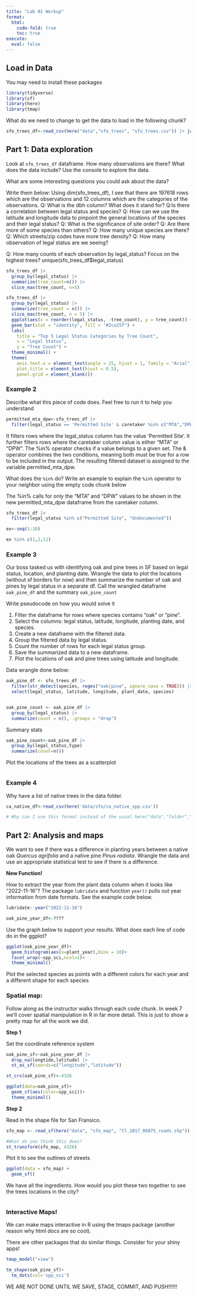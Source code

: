 ```yaml
---
title: "Lab 01 Workup"
format: 
  html:
    code-fold: true
    toc: true
execute:
  eval: false
---
```


## Load in Data

You may need to install these packages

```r
library(tidyverse)
library(sf)
library(here)
library(tmap)
```


What do we need to change to get the data to load in the following chunk?

```r
sfo_trees_df<-read_csv(here("data","sfo_trees", "sfo_trees.csv")) |> janitor::clean_names() #the :: is a lazy load if we want to about doing library(janitor)
```

## Part 1: Data exploration

Look at `sfo_trees_df` dataframe. How many observations are there? What does the data include? Use the console to explore the data.

What are some interesting questions you could ask about the data?

Write them below:
Using dim(sfo_trees_df), I see that there are 197618 rows which are the observations and 12 columns which are the categories of the observations. 
Q: What is the dbh column? What does it stand for?
Q:Is there a correlation between legal status and species? 
Q: How can we use the latitude and longitude data to pinpoint the general locations of the species and their legal status?
Q: What is the significance of site order?
Q: Are there more of some species than others?
Q: How many unique species are there?
Q: Which streets/zip codes have more tree density?
Q: How many observation of legal status are we seeing?

Q: How many counts of each observation by legal_status? Focus on the highest trees? unique(sfo_trees_df$legal_status) 
```r
sfo_trees_df |> 
  group_by(legal_status) |> 
  summarize(tree_count=n()) |> 
  slice_max(tree_count, n=5) 

```
```r
sfo_trees_df |> 
  group_by(legal_status) |> 
  summarize(tree_count = n()) |> 
  slice_max(tree_count, n = 5) |> 
  ggplot(aes(x = reorder(legal_status, -tree_count), y = tree_count)) +
  geom_bar(stat = "identity", fill = "#2ca25f") +
  labs(
    title = "Top 5 Legal Status Categories by Tree Count",
    x = "Legal Status",
    y = "Tree Count") +
  theme_minimal() +
  theme(
    axis.text.x = element_text(angle = 25, hjust = 1, family = "Arial", size = 8, face = "bold"),
    plot.title = element_text(hjust = 0.5), 
    panel.grid = element_blank())
```


### Example 2

Describe what this piece of code does. Feel free to run it to help you understand

```r
permitted_mta_dpw<-sfo_trees_df |> 
  filter(legal_status == 'Permitted Site' & caretaker %in% c("MTA","DPW"))
```

 It filters rows where the legal_status column has the value 'Permitted Site'. 
 It further filters rows where the caretaker column value is either "MTA" or "DPW". The %in% operator checks if a value belongs to a given set.
 The & operator combines the two conditions, meaning both must be true for a row to be included in the output.
 The resulting filtered dataset is assigned to the variable permitted_mta_dpw.

What does the `%in%` do? Write an example to explain the `%in%` operator to your neighbor using the empty code chunk below

The %in% calls for only the "MTA" and "DPW" values to be shown in the new permitted_mta_dpw dataframe from the caretaker column.

```r
sfo_trees_df |> 
  filter(legal_status %in% c("Permitted Site", "Undocumented"))

ex<-seq(1:10)

ex %in% c(1,2,11)
```


### Example 3

Our boss tasked us with identifying oak and pine trees in SF based on legal status, location, and planting date. Wrangle the data to plot the locations (without sf borders for now) and then summarize the number of oak and pines by legal status in a separate df. Call the wrangled dataframe `oak_pine_df` and the summary `oak_pine_count`

Write pseudocode on how you would solve it

1. Filter the dataframe for rows where species contains "oak" or "pine".
2. Select the columns: legal status, latitude, longitude, planting date, and species.
3. Create a new dataframe with the filtered data.
4. Group the filtered data by legal status.
5. Count the number of rows for each legal status group.
6. Save the summarized data to a new dataframe.
7. Plot the locations of oak and pine trees using latitude and longitude.

Data wrangle done below:


```r
oak_pine_df <- sfo_trees_df |> 
  filter(str_detect(species, regex("oak|pine", ignore_case = TRUE))) |> 
  select(legal_status, latitude, longitude, plant_date, species)


oak_pine_count <- oak_pine_df |> 
  group_by(legal_status) |> 
  summarize(count = n(), .groups = "drop")
```


Summary stats

```r
oak_pine_count<-oak_pine_df |> 
  group_by(legal_status,type)
  summarize(count=n())
```



Plot the locations of the trees as a scatterplot

```r

```



### Example 4

Why have a list of native trees in the data folder.

```r
ca_native_df<-read_csv(here('data/sfo/ca_native_spp.csv'))

# Why can I use this format instead of the usual here("data","folder","file")?
```


## Part 2: Analysis and maps

We want to see if there was a difference in planting years between a native oak *Quercus agrifolia* and a native pine *Pinus radiata*. Wrangle the data and use an appropriate statistical test to see if there is a difference.



**New Function!**

How to extract the year from the plant data column when it looks like "2022-11-16"? The package `lubridate` and function `year()` pulls out year information from date formats.  See the example code below.

```r
lubridate::year("2022-11-16")
```

```r
oak_pine_year_df<-????
```


Use the graph below to support your results. What does each line of code do in the ggplot?

```r
ggplot(oak_pine_year_df)+
  geom_histogram(aes(x=plant_year),bins = 10)+
  facet_wrap(~spp_sci,ncol=1)+
  theme_minimal()
```


Plot the selected species as points with a different colors for each year and a different shape for each species

### Spatial map:

Follow along as the instructor walks through each code chunk. In week 7 we'll cover spatial manipulation in R in far more detail. This is just to show a pretty map for all the work we did.

**Step 1**

Set the coordinate reference system

```r
oak_pine_sf<-oak_pine_year_df |> 
  drop_na(longtide,latitude) |> 
  st_as_sf(coords=c("longitude","latitude"))

st_crs(oak_pine_sf)<-4326

ggplot(data=oak_pine_sf)+
  geom_sf(aes(color=spp_sci))+
  theme_minimal()
```


**Step 2**

Read in the shape file for San Fransico.

```r
sfo_map <- read_sf(here("data", "sfo_map", "tl_2017_06075_roads.shp"))

#What do you think this does?
st_transform(sfo_map, 4326)
```

Plot it to see the outlines of streets

```r
ggplot(data = sfo_map) +
  geom_sf()
```


We have all the ingredients. How would you plot these two together to see the trees locations in the city?

```r

```


### Interactive Maps!

We can make maps interactive in R using the tmaps package (another reason why html docs are so cool).

There are other packages that do similar things. Consider for your shiny apps!

```r
tmap_model("view")

tm_shape(oak_pine_sf)+
  tm_dots(col='spp_sci')
```



WE ARE NOT DONE UNTIL WE SAVE, STAGE, COMMIT, AND PUSH!!!!!!
